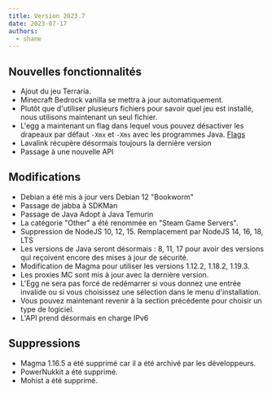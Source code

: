 ```yaml
---
title: Version 2023.7
date: 2023-07-17
authors:
  - shane
---
```


## Nouvelles fonctionnalités

- Ajout du jeu Terraria.
- Minecraft Bedrock vanilla se mettra à jour automatiquement.
- Plutôt que d'utiliser plusieurs fichiers pour savoir quel jeu est installé, nous utilisons maintenant un seul fichier.
- L'egg a maintenant un flag dans lequel vous pouvez désactiver les drapeaux par défaut `-Xmx` et `-Xms` avec les programmes Java. [Flags](/fr/flags#current-flags)
- Lavalink récupère désormais toujours la dernière version
- Passage à une nouvelle API

## Modifications

- Debian a été mis à jour vers Debian 12 "Bookworm"
- Passage de jabba à SDKMan
- Passage de Java Adopt à Java Temurin
- La catégorie "Other" a été renommée en "Steam Game Servers".
- Suppression de NodeJS 10, 12, 15. Remplacement par NodeJS 14, 16, 18, LTS
- Les versions de Java seront désormais : 8, 11, 17 pour avoir des versions qui reçoivent encore des mises à jour de sécurité.
- Modification de Magma pour utiliser les versions 1.12.2, 1.18.2, 1.19.3.
- Les proxies MC sont mis à jour avec la dernière version.
- L'Egg ne sera pas forcé de redémarrer si vous donnez une entrée invalide ou si vous choisissez une sélection dans le menu d'installation.
- Vous pouvez maintenant revenir à la section précédente pour choisir un type de logiciel.
- L'API prend désormais en charge IPv6

## Suppressions

- Magma 1.16.5 a été supprimé car il a été archivé par les développeurs.
- PowerNukkit a été supprimé.
- Mohist a été supprimé.
